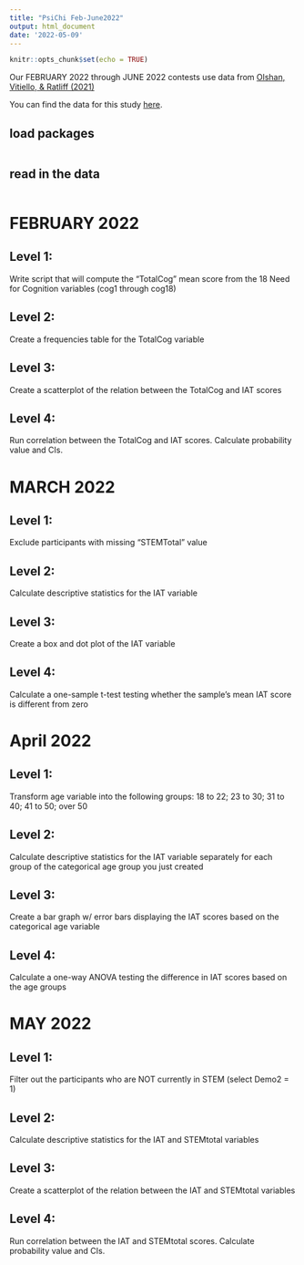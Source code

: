 ```yaml
---
title: "PsiChi Feb-June2022"
output: html_document
date: '2022-05-09'
---
```


```r
knitr::opts_chunk$set(echo = TRUE)
```

Our FEBRUARY 2022 through JUNE 2022 contests use data from [Olshan, Vitiello, & Ratliff (2021)](https://cdn.ymaws.com/www.psichi.org/resource/resmgr/journal_2021/26_3_Olshan.pdf)

You can find the data for this study [here](https://osf.io/2qu67/?view_only=dcb2a654248447e6bc2530c0f708093f).

## load packages

```r

```


## read in the data

```r

```

#  FEBRUARY 2022

## Level 1: 
 Write script that will compute the “TotalCog” mean score from the 18 Need for Cognition variables (cog1 through cog18)


## Level 2: 
 Create a frequencies table for the TotalCog variable

## Level 3: 
 Create a scatterplot of the relation between the TotalCog and IAT scores

## Level 4: 
 Run correlation between the TotalCog and IAT scores. Calculate probability value and CIs.


#  MARCH 2022


## Level 1: 
 Exclude participants with missing “STEMTotal” value



## Level 2: 
 Calculate descriptive statistics for the IAT variable


## Level 3: 
 Create a box and dot plot of the IAT variable


## Level 4: 
 Calculate a one-sample t-test testing whether the sample's mean IAT score is different from zero



#  April 2022


## Level 1: 
 Transform age variable into the following groups: 18 to 22; 23 to 30; 31 to 40; 41 to 50; over 50

## Level 2: 
 Calculate descriptive statistics for the IAT variable separately for each group of the categorical age group you just created


## Level 3: 
 Create a bar graph w/ error bars displaying the IAT scores based on the categorical age variable
 
 
## Level 4: 

Calculate a one-way ANOVA testing the difference in IAT scores based on the age groups

#  MAY 2022

## Level 1: 
 Filter out the participants who are NOT currently in STEM (select Demo2 = 1)

## Level 2: 
 Calculate descriptive statistics for the IAT and STEMtotal variables

## Level 3: 
 Create a scatterplot of the relation between the IAT and STEMtotal variables

## Level 4: 
 Run correlation between the IAT and STEMtotal scores. Calculate probability value and CIs.

